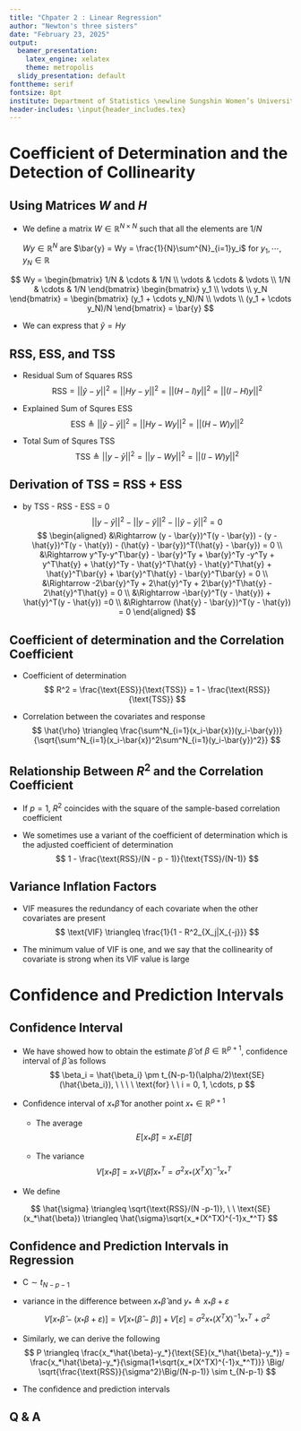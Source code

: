 ```yaml
---
title: "Chpater 2 : Linear Regression"
author: "Newton's three sisters"
date: "February 23, 2025"
output:
  beamer_presentation:
    latex_engine: xelatex
    theme: metropolis
  slidy_presentation: default
fonttheme: serif
fontsize: 8pt
institute: Department of Statistics \newline Sungshin Women’s University
header-includes: \input{header_includes.tex}
---
```


# Coefficient of Determination and the Detection of Collinearity

## Using Matrices $W$ and $H$
- We define a matrix $W \in \mathbb{R}^{N \times N}$ such that all the elements are $1/N$ \

  $Wy \in \mathbb{R}^N$ are $\bar{y} = Wy = \frac{1}{N}\sum^{N}_{i=1}y_i$ for $y_1, \cdots,y_N \in \mathbb{R}$
  
$$
Wy = \begin{bmatrix}
      1/N    & \cdots & 1/N \\
      \vdots & \cdots & \vdots \\
      1/N    & \cdots & 1/N
     \end{bmatrix} \begin{bmatrix}
                    y_1 \\
                    \vdots \\
                    y_N
                   \end{bmatrix} = \begin{bmatrix}
                                   (y_1 + \cdots y_N)/N \\ 
                                   \vdots \\
                                   (y_1 + \cdots y_N)/N
                                   \end{bmatrix} = \bar{y}
$$

- We can express that $\hat{y} = Hy$

## RSS, ESS, and TSS
- Residual Sum of Squares RSS
$$
\text{RSS} = ||\hat{y}-y||^2 = ||Hy - y||^2 = ||(H-I)y||^2 = ||(I-H)y||^2
$$

- Explained Sum of Squres ESS
$$
\text{ESS} \triangleq ||\hat{y} - \bar{y}||^2 = ||Hy - Wy||^2 = ||(H - W)y||^2
$$

- Total Sum of Squres TSS
$$
\text{TSS} \triangleq ||y - \bar{y}||^2 = ||y - Wy||^2 = ||(I - W)y||^2 
$$

## Derivation of TSS = RSS + ESS

- \textbf{Proof} by TSS - RSS - ESS = 0
$$
  ||y - \bar{y}||^2 - ||y - \hat{y}||^2 - ||\hat{y} - \bar{y}||^2  = 0 
$$
  $$
  \begin{aligned}
  &\Rightarrow (y - \bar{y})^T(y - \bar{y}) - (y - \hat{y})^T(y - \hat{y}) - (\hat{y} - \bar{y})^T(\hat{y} - \bar{y}) = 0 \\
  &\Rightarrow y^Ty-y^T\bar{y} - \bar{y}^Ty + \bar{y}^Ty -y^Ty + y^T\hat{y} + \hat{y}^Ty - \hat{y}^T\hat{y} - \hat{y}^T\hat{y} + \hat{y}^T\bar{y} + \bar{y}^T\hat{y} - \bar{y}^T\bar{y} = 0 \\
  &\Rightarrow -2\bar{y}^Ty + 2\hat{y}^Ty + 2\bar{y}^T\hat{y} - 2\hat{y}^T\hat{y} = 0 \\
  &\Rightarrow -\bar{y}^T(y - \hat{y}) + \hat{y}^T(y - \hat{y}) =0 \\
  &\Rightarrow (\hat{y} - \bar{y})^T(y - \hat{y}) = 0
  \end{aligned}
  $$

## Coefficient of determination and the Correlation Coefficient
- Coefficient of determination
$$
R^2 = \frac{\text{ESS}}{\text{TSS}} = 1 - \frac{\text{RSS}}{\text{TSS}}
$$

- Correlation between the covariates and response
$$
\hat{\rho} \triangleq \frac{\sum^N_{i=1}(x_i-\bar{x})(y_i-\bar{y})}{\sqrt{\sum^N_{i=1}(x_i-\bar{x})^2\sum^N_{i=1}(y_i-\bar{y})^2}} 
$$

## Relationship Between $R^2$ and the Correlation Coefficient
- If $p=1$, $R^2$ coincides with the square of the sample-based correlation coefficient
\begin{align*}
\frac{\text{ESS}}{\text{TSS}} &= \frac{\hat{\beta_1^2}||x-\bar{x}||^2}{||y-\bar{y}||^2} = \left\{ \frac{\sum^N_{i=1}(x_i-\bar{x})(y_i-\bar{y})}{\sum^N_{i=1}(x_i-\bar{x})^2} \right\}^2 \frac{\sum^N_{i=1}(x_i-\bar{x})^2}{\sum^N_{i=1}(y_i-\bar{y})^2} \\
&= \frac{\left\{ \sum^N_{i=1}(x_i-\bar{x})(y_i-\bar{y}) \right\}^2}{\sum^N_{i=1}(x_i-\bar{x})^2]\sum^N_{i=1}(y_i-\bar{y})^2} =\hat{\rho}^2
\end{align*}

- We sometimes use a variant of the coefficient of determination which is the adjusted coefficient of determination
$$
1 - \frac{\text{RSS}/(N - p - 1)}{\text{TSS}/(N-1)}
$$

## Variance Inflation Factors
- VIF measures the redundancy of each covariate when the other covariates are present
$$
\text{VIF} \triangleq \frac{1}{1 - R^2_{X_j|X_{-j}}}
$$

- The minimum value of VIF is one, and we say that the collinearity of covariate is strong when its VIF value is large

# Confidence and Prediction Intervals

## Confidence Interval

- We have showed how to obtain the estimate $\hat{\beta}$ of $\beta \in \mathbb{R}^{p+1}$, confidence interval of $\hat{\beta}$ as follows
$$
\beta_i = \hat{\beta_i} \pm t_{N-p-1}(\alpha/2)\text{SE}(\hat{\beta_i}), \ \ \ \  \text{for} \ \   i = 0, 1, \cdots, p
$$

- Confidence interval of $x_* \hat{\beta}$ for another point $x_*\in \mathbb{R}^{p+1}$

  - The average
$$
E[x_*\hat{\beta}] = x_*E[\hat{\beta}]
$$

  - The variance
$$
V[x_*\hat{\beta}] = x_*V(\hat{\beta})x_*^T = \sigma^2x_*(X^TX)^{-1}x_*^T
$$
    
- We define 

$$
\hat{\sigma} \triangleq \sqrt{\text{RSS}/(N -p-1)}, \ \ \text{SE}(x_*\hat{\beta}) \triangleq \hat{\sigma}\sqrt{x_*(X^TX)^{-1}x_*^T}
$$

## Confidence and Prediction Intervals in Regression

- $\text{C} \sim t_{N-p-1}$
\vt
- variance in the difference between $x_*\hat{\beta}$ and $y_* \triangleq x_*\beta + \varepsilon$
$$
V[x_*\hat{\beta} - (x_*\beta + \varepsilon)] = V[x_*(\hat{\beta} - \beta)]+V[\varepsilon] = \sigma^2x_*(X^TX)^{-1}x_*^T +\sigma^2
$$

- Similarly, we can derive the following
$$
P \triangleq \frac{x_*\hat{\beta}-y_*}{\text{SE}(x_*\hat{\beta}-y_*)} = \frac{x_*\hat{\beta}-y_*}{\sigma(1+\sqrt{x_*(X^TX)^{-1}x_*^T)}} \Big/ \sqrt{\frac{\text{RSS}}{\sigma^2}\Big/(N-p-1)} \sim t_{N-p-1}
$$

- The confidence and prediction intervals
\begin{align*}
x_*\beta = x_*\hat{\beta} \pm t_{N-p-1}(\alpha/2)\hat{\sigma}\sqrt{x_*(X^TX)^{-1}x_*^T} \\
y_* = x_*\hat{\beta} \pm t_{N-p-1}(\alpha/2)\hat{\sigma}\sqrt{1+x_*(X^TX)^{-1}x_*^T}
\end{align*}

## Q & A

\begin{center}
  {\bf {\Huge Q \& A}}
\end{center}

## 

\begin{center}
  {\bf {\Huge Thank you :)}}
\end{center}

